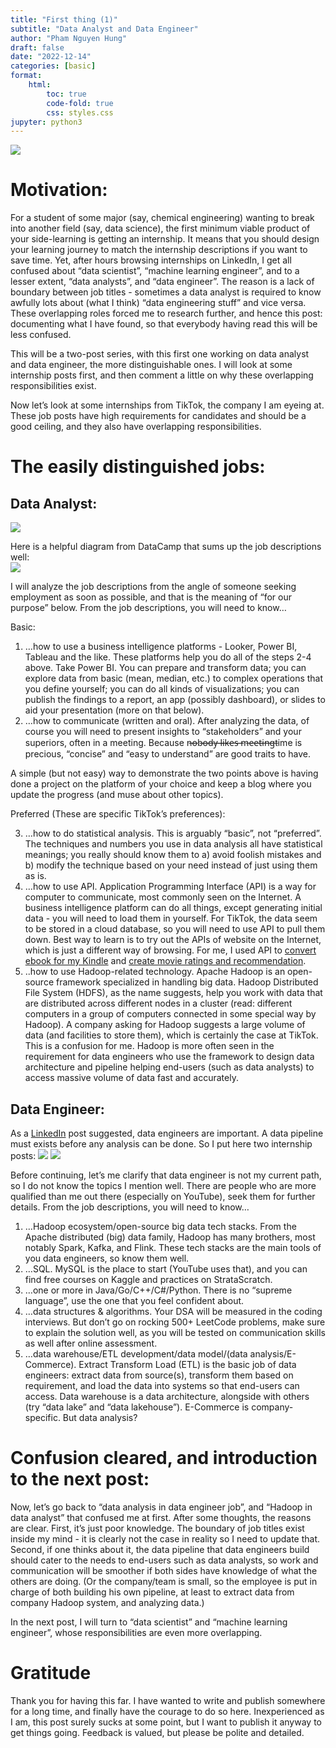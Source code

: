 ```yaml
---
title: "First thing (1)"
subtitle: "Data Analyst and Data Engineer"
author: "Pham Nguyen Hung"
draft: false
date: "2022-12-14"
categories: [basic]
format:
    html:
        toc: true
        code-fold: true
        css: styles.css
jupyter: python3 
---
```

![](72vazj.jpg)

# Motivation:

 For a student of some major (say, chemical engineering) wanting to break into another field (say, data science), the first minimum viable product of your side-learning is getting an internship. It means that you should design your learning journey to match the internship descriptions if you want to save time. Yet, after hours browsing internships on LinkedIn, I get all confused about "data scientist", "machine learning engineer", and to a lesser extent, "data analysts", and "data engineer". The reason is a lack of boundary between job titles - sometimes a data analyst is required to know awfully lots about (what I think) "data engineering stuff" and vice versa. These overlapping roles forced me to research further, and hence this post: documenting what I have found, so that everybody having read this will be less confused.

This will be a two-post series, with this first one working on data analyst and data engineer, the more distinguishable ones. I will look at some internship posts first, and then comment a little on why these overlapping responsibilities exist.

Now let's look at some internships from TikTok, the company I am eyeing at. These job posts have high requirements for candidates and should be a good ceiling, and they also have overlapping responsibilities. 

# The easily distinguished jobs:

## Data Analyst:
![](Screenshot 2022-12-13 at 13-40-55 (18) data analyst intern Jobs LinkedIn.png)

Here is a helpful diagram from DataCamp that sums up the job descriptions well:             
![](image1_7987ef4fa0.png)

I will analyze the job descriptions from the angle of someone seeking employment as soon as possible, and that is the meaning of "for our purpose" below.
From the job descriptions, you will need to know...

Basic:

1. ...how to use a business intelligence platforms - Looker, Power BI, Tableau and the like. These platforms help you do all of the steps 2-4 above. Take Power BI. You can prepare and transform data; you can explore data from basic (mean, median, etc.) to complex operations that you define yourself; you can do all kinds of visualizations; you can publish the findings to a report, an app (possibly dashboard), or slides to aid your presentation (more on that below).
2. ...how to communicate (written and oral). After analyzing the data, of course you will need to present insights to "stakeholders" and your superiors, often in a meeting. Because n̶o̶b̶o̶d̶y̶ ̶l̶i̶k̶e̶s̶ ̶m̶e̶e̶t̶i̶n̶g̶time is precious, "concise" and "easy to understand" are good traits to have.

A simple (but not easy) way to demonstrate the two points above is having done a project on the platform of your choice and keep a blog where you update the progress (and muse about other topics).

Preferred (These are specific TikTok's preferences):

3. ...how to do statistical analysis. This is arguably "basic", not "preferred". The techniques and numbers you use in data analysis all have statistical meanings; you really should know them to a) avoid foolish mistakes and b) modify the technique based on your need instead of just using them as is. 
4. ...how to use API. Application Programming Interface (API) is a way for computer to communicate, most commonly seen on the Internet. A business intelligence platform can do all things, except generating initial data - you will need to load them in yourself. For TikTok, the data seem to be stored in a cloud database, so you will need to use API to pull them down. Best way to learn is to try out the APIs of website on the Internet, which is just a different way of browsing. For me, I used API to [convert ebook for my Kindle](https://developers.zamzar.com/) and [create movie ratings and recommendation](https://github.com/HangenYuu/Coursera-Python3_Programming-Final_Project/blob/main/Movie_Recommendation_With_API.ipynb).
5. ..how to use Hadoop-related technology. Apache Hadoop is an open-source framework specialized in handling big data. Hadoop Distributed File System (HDFS), as the name suggests, help you work with data that are distributed across different nodes in a cluster (read: different computers in a group of computers connected in some special way by Hadoop). A company asking for Hadoop suggests a large volume of data (and facilities to store them), which is certainly the case at TikTok. This is a confusion for me. Hadoop is more often seen in the requirement for data engineers who use the framework to design data architecture and pipeline helping end-users (such as data analysts) to access massive volume of data fast and accurately.

## Data Engineer:
As a [LinkedIn](https://www.linkedin.com/feed/update/urn:li:activity:6991442210093219840/) post suggested, data engineers are important. A data pipeline must exists before any analysis can be done. So I put here two internship posts:
![](Screenshot 2022-12-14 at 09-39-55 (18) data engineer Jobs LinkedIn.png)
![](Screenshot 2022-12-14 at 09-41-06 (18) data engineer Jobs LinkedIn.png)

Before continuing, let's me clarify that data engineer is not my current path, so I do not know the topics I mention well. There are people who are more qualified than me out there (especially on YouTube), seek them for further details.
From the job descriptions, you will need to know...



1. ...Hadoop ecosystem/open-source big data tech stacks. From the Apache distributed (big) data family, Hadoop has many brothers, most notably Spark, Kafka, and Flink. These tech stacks are the main tools of you data engineers, so know them well.
2. ...SQL. MySQL is the place to start (YouTube uses that), and you can find free courses on Kaggle and practices on StrataScratch.
3. ...one or more in Java/Go/C++/C#/Python. There is no "supreme language", use the one that you feel confident about.
4. ...data structures & algorithms. Your DSA will be measured in the coding interviews. But don't go on rocking 500+ LeetCode problems, make sure to explain the solution well, as you will be tested on communication skills as well after online assessment.
5. ...data warehouse/ETL development/data model/(data analysis/E-Commerce). Extract Transform Load (ETL) is the basic job of data engineers: extract data from source(s), transform them based on requirement, and load the data into systems so that end-users can access. Data warehouse is a data architecture, alongside with others (try "data lake" and "data lakehouse"). E-Commerce is company-specific. But data analysis?



# Confusion cleared, and introduction to the next post:
 Now, let's go back to "data analysis in data engineer job", and "Hadoop in data analyst" that confused me at first. After some thoughts, the reasons are clear. First, it's just poor knowledge. The boundary of job titles exist inside my mind - it is clearly not the case in reality so I need to update that. Second, if one thinks about it, the data pipeline that data engineers build should cater to the needs to end-users such as data analysts, so work and communication will be smoother if both sides have knowledge of what the others are doing. (Or the company/team is small, so the employee is put in charge of both building his own pipeline, at least to extract data from company Hadoop system, and analyzing data.)

In the next post, I will turn to "data scientist" and "machine learning engineer", whose responsibilities are even more overlapping.

# Gratitude

Thank you for having this far. I have wanted to write and publish somewhere for a long time, and finally have the courage to do so here. Inexperienced as I am, this post surely sucks at some point, but I want to publish it anyway to get things going. Feedback is valued, but please be polite and detailed.